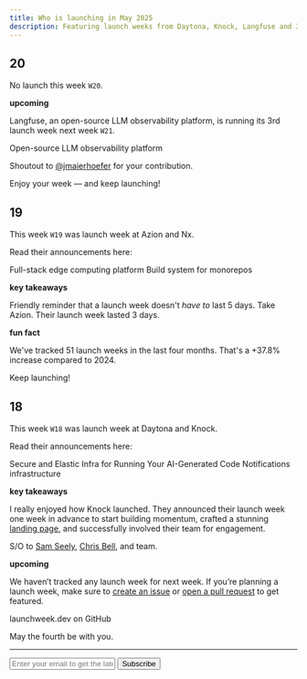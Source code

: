 ```yaml
---
title: Who is launching in May 2025
description: Featuring launch weeks from Daytona, Knock, Langfuse and 3 more developer tools.
---
```


## 20

No launch this week `W20`.

**upcoming**

Langfuse, an open-source LLM observability platform, is running its 3rd launch week next week `W21`.

<Card title="Langfuse Launch Week 3" href="https://langfuse.com/launch">
  Open-source LLM observability platform
</Card>

Shoutout to [@jmaierhoefer](https://x.com/jmaierhoefer) for your contribution.

Enjoy your week — and keep launching!

## 19 

This week `W19` was launch week at Azion and Nx.

Read their announcements here:

<Card title="Azion Launch Week" href="https://www.azion.com/en/launch-week/">
  Full-stack edge computing platform
</Card>
<Card title="Nx 21 Launch Week" href="https://nx.dev/blog/nx-21-release">
  Build system for monorepos
</Card>

**key takeaways**

Friendly reminder that a launch week doesn't _have to_ last 5 days. Take Azion. Their launch week lasted 3 days.

**fun fact**

We've tracked 51 launch weeks in the last four months. That's a +37.8% increase compared to 2024.

Keep launching!

## 18

This week `W18` was launch week at Daytona and Knock.

Read their announcements here:

<Card title="Daytona Create Launch Week 5" href="https://create.daytona.io/">
  Secure and Elastic Infra for Running Your AI-Generated Code
</Card>
<Card title="Knock Launch Week" href="https://launchweek.knock.app/">
  Notifications infrastructure
</Card>

**key takeaways**

I really enjoyed how Knock launched. They announced their launch week one week in advance to start building momentum, crafted a stunning [landing page](https://launchweek.knock.app/), and successfully involved their team for engagement.

S/O to [Sam Seely](https://x.com/samseely), [Chris Bell](https://x.com/cjbell_), and team.

**upcoming**

We haven’t tracked any launch week for next week. If you’re planning a launch week, make sure to [create an issue](https://github.com/supabase-community/launchweek.dev/issues) or [open a pull request](https://github.com/supabase-community/launchweek.dev/pulls) to get featured.

<Card title="supabase-community/launchweek.dev" href="https://git.new/lw">
  launchweek.dev on GitHub
</Card>

May the fourth be with you.

---

<form
  action="https://buttondown.com/api/emails/embed-subscribe/launchweek.dev"
  method="post"
  target="popupwindow"
  onsubmit="window.open('https://buttondown.com/launchweek.dev', 'popupwindow')"
  class="embeddable-buttondown-form"
>
  <input
    type="email"
    name="email"
    placeholder="Enter your email to get the latest updates"
    id="bd-email"
  />
  <input type="submit" value="Subscribe" />
</form>
